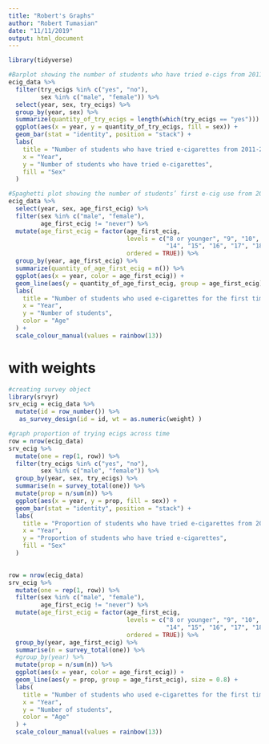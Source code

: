 ```yaml
---
title: "Robert's Graphs"
author: "Robert Tumasian"
date: "11/11/2019"
output: html_document
---
```

```r
library(tidyverse)
```

```r
#Barplot showing the number of students who have tried e-cigs from 2011-2018, by sex
ecig_data %>%
  filter(try_ecigs %in% c("yes", "no"),
         sex %in% c("male", "female")) %>% 
  select(year, sex, try_ecigs) %>%
  group_by(year, sex) %>%
  summarize(quantity_of_try_ecigs = length(which(try_ecigs == "yes"))) %>%
  ggplot(aes(x = year, y = quantity_of_try_ecigs, fill = sex)) +
  geom_bar(stat = "identity", position = "stack") +
  labs(
    title = "Number of students who have tried e-cigarettes from 2011-2018",
    x = "Year",
    y = "Number of students who have tried e-cigarettes",
    fill = "Sex"
  )
```

```r
#Spaghetti plot showing the number of students’ first e-cig use from 2014-2018, by age
ecig_data %>%
  select(year, sex, age_first_ecig) %>%
  filter(sex %in% c("male", "female"),
         age_first_ecig != "never") %>%
  mutate(age_first_ecig = factor(age_first_ecig, 
                                 levels = c("8 or younger", "9", "10", "11", "12", "13",
                                            "14", "15", "16", "17", "18", "19+"), 
                                 ordered = TRUE)) %>%
  group_by(year, age_first_ecig) %>%
  summarize(quantity_of_age_first_ecig = n()) %>%
  ggplot(aes(x = year, color = age_first_ecig)) +
  geom_line(aes(y = quantity_of_age_first_ecig, group = age_first_ecig), size = 0.8) +
  labs(
    title = "Number of students who used e-cigarettes for the first time from 2014-2018",
    x = "Year",
    y = "Number of students",
    color = "Age"
  ) +
  scale_colour_manual(values = rainbow(13)) 
```



# with weights 
```r
#creating survey object 
library(srvyr)
srv_ecig = ecig_data %>% 
  mutate(id = row_number()) %>% 
   as_survey_design(id = id, wt = as.numeric(weight) )
```

```r
#graph proportion of trying ecigs across time
row = nrow(ecig_data)
srv_ecig %>% 
  mutate(one = rep(1, row)) %>% 
  filter(try_ecigs %in% c("yes", "no"),
         sex %in% c("male", "female")) %>% 
  group_by(year, sex, try_ecigs) %>%
  summarise(n = survey_total(one)) %>% 
  mutate(prop = n/sum(n)) %>% 
  ggplot(aes(x = year, y = prop, fill = sex)) +
  geom_bar(stat = "identity", position = "stack") +
  labs(
    title = "Proportion of students who have tried e-cigarettes from 2011-2018",
    x = "Year",
    y = "Proportion of students who have tried e-cigarettes",
    fill = "Sex"
  )
  
```


```r
row = nrow(ecig_data)
srv_ecig %>% 
  mutate(one = rep(1, row)) %>% 
  filter(sex %in% c("male", "female"),
         age_first_ecig != "never") %>% 
  mutate(age_first_ecig = factor(age_first_ecig, 
                                 levels = c("8 or younger", "9", "10", "11", "12", "13",
                                            "14", "15", "16", "17", "18", "19+"), 
                                 ordered = TRUE)) %>%
  group_by(year, age_first_ecig) %>%
  summarise(n = survey_total(one)) %>% 
  #group_by(year) %>% 
  mutate(prop = n/sum(n)) %>% 
  ggplot(aes(x = year, color = age_first_ecig)) +
  geom_line(aes(y = prop, group = age_first_ecig), size = 0.8) +
  labs(
    title = "Number of students who used e-cigarettes for the first time from 2014-2018",
    x = "Year",
    y = "Number of students",
    color = "Age"
  ) +
  scale_colour_manual(values = rainbow(13)) 
```




